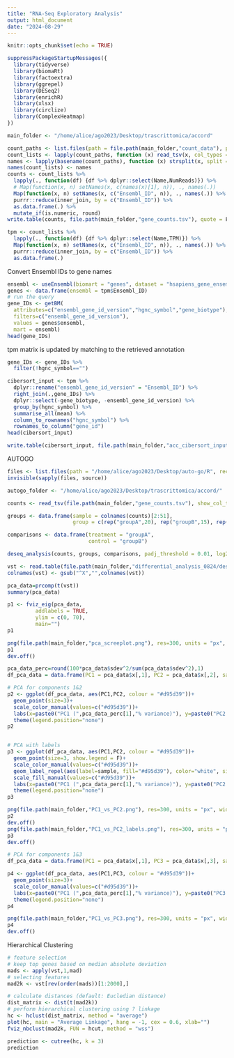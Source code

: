 ```yaml
---
title: "RNA-Seq Exploratory Analysis"
output: html_document
date: "2024-08-29"
---
```


```r
knitr::opts_chunk$set(echo = TRUE)
```

```r
suppressPackageStartupMessages({
  library(tidyverse)
  library(biomaRt)
  library(factoextra)
  library(ggrepel)
  library(DESeq2)
  library(enrichR)
  library(xlsx)
  library(circlize)
  library(ComplexHeatmap)
})

main_folder <- "/home/alice/ago2023/Desktop/trascrittomica/accord"
```

```r
count_paths <- list.files(path = file.path(main_folder,"count_data"), pattern = "quant.genes.sf", recursive = T, full.names = T)
count_lists <- lapply(count_paths, function (x) read_tsv(x, col_types = cols()))
names <- lapply(basename(count_paths), function (x) strsplit(x, split = "-")[[1]][1])
names(count_lists) <- names
counts <- count_lists %>%
  lapply(., function(df) {df %>% dplyr::select(Name,NumReads)}) %>%
  # Map(function(x, n) setNames(x, c(names(x)[1], n)), ., names(.))
  Map(function(x, n) setNames(x, c("Ensembl_ID", n)), ., names(.)) %>%
  purrr::reduce(inner_join, by = c("Ensembl_ID")) %>%
  as.data.frame(.) %>% 
  mutate_if(is.numeric, round)
write.table(counts, file.path(main_folder,"gene_counts.tsv"), quote = F, sep = "\t", row.names = F, col.names = T)
```

```r
tpm <- count_lists %>%
  lapply(., function(df) {df %>% dplyr::select(Name,TPM)}) %>%
  Map(function(x, n) setNames(x, c("Ensembl_ID", n)), ., names(.)) %>%
  purrr::reduce(inner_join, by = c("Ensembl_ID")) %>%
  as.data.frame(.)
```


Convert Ensembl IDs to gene names
```r
ensembl <- useEnsembl(biomart = "genes", dataset = "hsapiens_gene_ensembl")
genes <- data.frame(ensembl = tpm$Ensembl_ID)
# run the query
gene_IDs <- getBM(
  attributes=c("ensembl_gene_id_version","hgnc_symbol","gene_biotype"),
  filters=c("ensembl_gene_id_version"), 
  values = genes$ensembl,
  mart = ensembl)
head(gene_IDs)
```

tpm matrix is updated by matching to the retrieved annotation
```r
gene_IDs <- gene_IDs %>%
  filter(!hgnc_symbol=="") 

cibersort_input <- tpm %>%
  dplyr::rename("ensembl_gene_id_version" = "Ensembl_ID") %>%
  right_join(.,gene_IDs) %>%
  dplyr::select(-gene_biotype, -ensembl_gene_id_version) %>%
  group_by(hgnc_symbol) %>%
  summarise_all(mean) %>%
  column_to_rownames("hgnc_symbol") %>%
  rownames_to_column("gene_id")
head(cibersort_input)

write.table(cibersort_input, file.path(main_folder,"acc_cibersort_input.tsv"), quote = F, sep = "\t", row.names = F, col.names = T)
```


AUTOGO
```r
files <- list.files(path = "/home/alice/ago2023/Desktop/auto-go/R", recursive = T, all.files = T, full.names = T)
invisible(sapply(files, source))

autogo_folder <- "/home/alice/ago2023/Desktop/trascrittomica/accord/"
```

```r
counts <- read_tsv(file.path(main_folder,"gene_counts.tsv"), show_col_types = FALSE)

groups <- data.frame(sample = colnames(counts)[2:51],
                     group = c(rep("groupA",20), rep("groupB",15), rep("groupC",15)))

comparisons <- data.frame(treatment = "groupA",
                          control = "groupB")
```

```r
deseq_analysis(counts, groups, comparisons, padj_threshold = 0.01, log2FC_threshold = 1, pre_filtering = T, save_excel = T, where_results = autogo_folder, outfolder = "differential_analysis_0824/")
```




```r
vst <- read.table(file.path(main_folder,"differential_analysis_0824/deseq_vst_data.txt"))
colnames(vst) <- gsub("^X","",colnames(vst))

pca_data=prcomp(t(vst))
summary(pca_data)

p1 <- fviz_eig(pca_data, 
         addlabels = TRUE, 
         ylim = c(0, 70),
         main="")
p1

png(file.path(main_folder,"pca_screeplot.png"), res=300, units = "px", width=2500, height=2000)
p1
dev.off()
```

```r
pca_data_perc=round(100*pca_data$sdev^2/sum(pca_data$sdev^2),1)
df_pca_data = data.frame(PC1 = pca_data$x[,1], PC2 = pca_data$x[,2], sample = colnames(vst))

# PCA for components 1&2
p2 <- ggplot(df_pca_data, aes(PC1,PC2, colour = "#d95d39"))+
  geom_point(size=3)+
  scale_color_manual(values=c("#d95d39"))+
  labs(x=paste0("PC1 (",pca_data_perc[1],"% variance)"), y=paste0("PC2 (",pca_data_perc[2],"% variance)") )+
  theme(legend.position="none")
p2


# PCA with labels
p3 <- ggplot(df_pca_data, aes(PC1,PC2, colour = "#d95d39"))+
  geom_point(size=3, show.legend = F)+
  scale_color_manual(values=c("#d95d39"))+
  geom_label_repel(aes(label=sample, fill="#d95d39"), color="white", size=2, max.overlaps = Inf)+
  scale_fill_manual(values=c("#d95d39"))+
  labs(x=paste0("PC1 (",pca_data_perc[1],"% variance)"), y=paste0("PC2 (",pca_data_perc[2],"% variance)") )+
  theme(legend.position="none")
p3

png(file.path(main_folder,"PC1_vs_PC2.png"), res=300, units = "px", width=2500, height=2000)
p2
dev.off()
png(file.path(main_folder,"PC1_vs_PC2_labels.png"), res=300, units = "px", width=2500, height=2000)
p3
dev.off()

```

```r
# PCA for components 1&3
df_pca_data = data.frame(PC1 = pca_data$x[,1], PC3 = pca_data$x[,3], sample = colnames(vst))

p4 <- ggplot(df_pca_data, aes(PC1,PC3, colour = "#d95d39"))+
  geom_point(size=3)+
  scale_color_manual(values=c("#d95d39"))+
  labs(x=paste0("PC1 (",pca_data_perc[1],"% variance)"), y=paste0("PC3 (",pca_data_perc[3],"% variance)") )+
  theme(legend.position="none")
p4

png(file.path(main_folder,"PC1_vs_PC3.png"), res=300, units = "px", width=2500, height=2000)
p4
dev.off()
```


Hierarchical Clustering
```r
# feature selection
# keep top genes based on median absolute deviation
mads <- apply(vst,1,mad)
# selecting features
mad2k <- vst[rev(order(mads))[1:2000],]

# calculate distances (default: Eucledian distance)
dist_matrix <- dist(t(mad2k))
# perform hierarchical clustering using ? linkage 
hc <- hclust(dist_matrix, method = "average")
plot(hc, main = "Average Linkage", hang = -1, cex = 0.6, xlab="")
fviz_nbclust(mad2k, FUN = hcut, method = "wss")

prediction <- cutree(hc, k = 3)
prediction
```